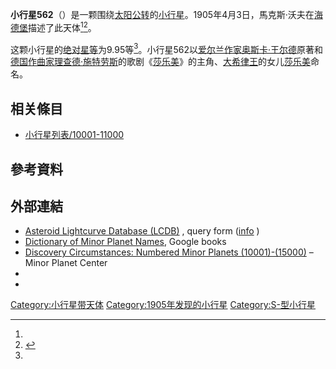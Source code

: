 {{Infobox planet
 | minorplanet     = yes
 | name            = 562 Salome
 | background      = #D6D6D6
 | image = 
 | image_size      = 
 | caption         =
 | discovery_ref   =  <ref name="MPC-object" />
 | discoverer      = [[馬克斯·沃夫|馬克斯·沃夫]]
 | discovery_site  = [[海德堡|海德堡]]
 | discovered      = 1905年4月3日
 | mpc_name        = 562 Salome
 | alt_names       = 562 Salome
 | pronounced      = 
 | named_after     = <ref name="MPC-object" />
 | mp_category     = [[主帶小行星|主帶小行星]] <ref name="MPC-object" /><ref name="jpldata" />
 | orbit_ref       = <ref name="a">[http://ssd.jpl.nasa.gov/sbdb.cgi?sstr=562 562] {{Wayback|url=http://ssd.jpl.nasa.gov/sbdb.cgi?sstr=562 |date=20140924123152 }}，小行星數據庫瀏覽器（JPL Small-Body Database Browser）－[[美国国家航空航天局|美国国家航空航天局]]喷气推进实验室</ref>
 | epoch           = 2018-03-23.0（[[儒略日|JD]] 2458200.5）
 | uncertainty     = 0
 | observation_arc = 
 | aphelion = {{convert|3.324|AU|km|3|abbr=on|lk=out}}
 | perihelion      = {{convert|2.7150206|AU|km|3|abbr=on}}
 | semimajor       = 3.0194925
 | eccentricity    = 0.1008355
 | period          = 5.25[[儒略年|yr]]
 | mean_anomaly    = 66.64954[[度|°]]
 | mean_motion     = {{Deg2DMS|0.18784640|sup=ms}} / day
 | inclination     = 11.10446
 | asc_node        = 70.59904°
 | arg_peri        = 263.68324
 | mean_diameter   = 
 | rotation        = 
 | albedo          =
 | spectral_type   =
 | abs_magnitude   = 9.95<ref name="jpldata" />
}}
'''小行星562'''（{{lang-en|562 Salome}}）是一颗围绕[[太阳|太阳]][[公转|公转]]的[[小行星|小行星]]。1905年4月3日，馬克斯·沃夫在[[海德堡|海德堡]]描述了此天体<ref name="a" /><ref>{{cite news|title=小行星列表|url=http://cfa-www.harvard.edu/iau/lists/NumberedMPs.txt|accessdate=2018-10-19|newspaper=哈佛大学|archive-date=2008-05-17|archive-url=https://web.archive.org/web/20080517010638/http://cfa-www.harvard.edu/iau/lists/NumberedMPs.txt|dead-url=no}}</ref>。

这颗小行星的[[絕對星等|绝对星等]]为9.95等<ref name="a" />。小行星562以[[爱尔兰|爱尔兰]][[作家|作家]][[奥斯卡·王尔德|奥斯卡·王尔德]]原著和[[德国|德国]][[作曲家|作曲家]][[理查德·施特劳斯|理查德·施特劳斯]]的歌剧《[[莎乐美_(歌剧)|莎乐美]]》的主角、[[大希律王|大希律王]]的女儿[[莎乐美|莎乐美]]命名。

== 相关條目 ==
*[[小行星列表/10001-11000|小行星列表/10001-11000]]

== 參考資料 ==
{{reflist|refs=

<ref name="jpldata">{{cite web
 |type         = 2018-01-26 last obs.
 |title        = JPL Small-Body Database Browser:562 Salome-562 Salome
 |url          = https://ssd.jpl.nasa.gov/sbdb.cgi?sstr=562
 |publisher    = [[Jet_Propulsion_Laboratory|Jet Propulsion Laboratory]]
 |accessdate   = 28 March 2018
 |archive-date = 2014-09-24
 |archive-url  = https://web.archive.org/web/20140924123152/http://ssd.jpl.nasa.gov/sbdb.cgi?sstr=562
 |dead-url     = no
}}</ref>

<ref name="MPC-object">{{cite web
  |title      = 562 Salome
  |work      = Minor Planet Center
  |url      = https://www.minorplanetcenter.net/db_search/show_object?object_id=562
  |accessdate      = 28 March 2018
  |archive-date      = 2016-03-04
  |archive-url      = https://web.archive.org/web/20160304111202/http://minorplanetcenter.net/db_search/show_object?object_id=562
  |dead-url      = no
  }}</ref>

}}

==  外部連結 ==
* [http://www.minorplanet.info/PHP/lcdbsummaryquery.php Asteroid Lightcurve Database (LCDB)] {{Wayback|url=http://www.minorplanet.info/PHP/lcdbsummaryquery.php |date=20171210173955 }}, query form ([http://www.minorplanet.info/lightcurvedatabase.html info] {{Wayback|url=http://www.minorplanet.info/lightcurvedatabase.html |date=20171216050541 }})
* [https://books.google.com/books?id=aeAg1X7afOoC&pg Dictionary of Minor Planet Names], Google books
* [http://www.minorplanetcenter.net/iau/lists/NumberedMPs010001.html Discovery Circumstances: Numbered Minor Planets (10001)-(15000)] {{Wayback|url=http://www.minorplanetcenter.net/iau/lists/NumberedMPs010001.html |date=20180612162317 }} – Minor Planet Center
* {{AstDys|562}}
* {{JPL small body}}

{{Minor Planet Number|[[小行星561|小行星561]]|[[小行星563|小行星563]]}}
{{小天体}}

[[Category:小行星带天体|Category:小行星带天体]]
[[Category:1905年发现的小行星|Category:1905年发现的小行星]]
[[Category:S-型小行星|Category:S-型小行星]]